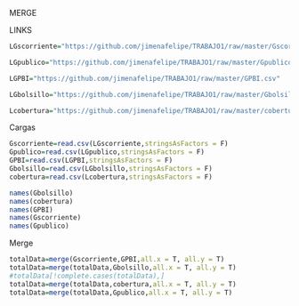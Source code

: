 
MERGE 

LINKS
```{r}
LGscorriente="https://github.com/jimenafelipe/TRABAJO1/raw/master/Gscorriente.csv"

LGpublico="https://github.com/jimenafelipe/TRABAJO1/raw/master/Gpublico.csv"

LGPBI="https://github.com/jimenafelipe/TRABAJO1/raw/master/GPBI.csv"

LGbolsillo="https://github.com/jimenafelipe/TRABAJO1/raw/master/Gbolsillo.csv"

Lcobertura="https://github.com/jimenafelipe/TRABAJO1/raw/master/cobertura.csv"
```

Cargas
```{r}
Gscorriente=read.csv(LGscorriente,stringsAsFactors = F)
Gpublico=read.csv(LGpublico,stringsAsFactors = F)
GPBI=read.csv(LGPBI,stringsAsFactors = F)
Gbolsillo=read.csv(LGbolsillo,stringsAsFactors = F)
cobertura=read.csv(Lcobertura,stringsAsFactors = F)
```

```{r}
names(Gbolsillo)
names(cobertura)
names(GPBI)
names(Gscorriente)
names(Gpublico)
```



Merge
```{r}
totalData=merge(Gscorriente,GPBI,all.x = T, all.y = T)
totalData=merge(totalData,Gbolsillo,all.x = T, all.y = T)
#totalData[!complete.cases(totalData),]
totalData=merge(totalData,cobertura,all.x = T, all.y = T)
totalData=merge(totalData,Gpublico,all.x = T, all.y = T)
```
